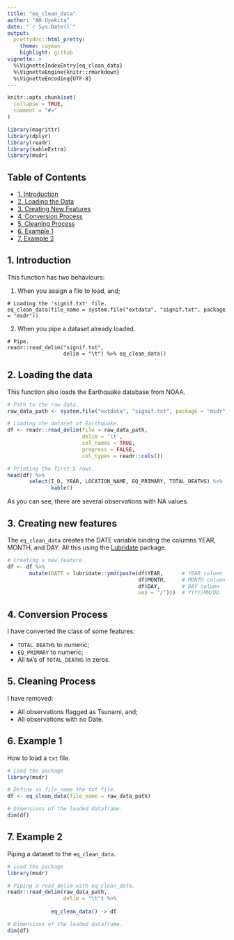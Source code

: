 ```yaml
---
title: "eq_clean_data"
author: "AH Uyekita"
date: "`r Sys.Date()`"
output:
  prettydoc::html_pretty:
    theme: cayman
    highlight: github
vignette: >
  %\VignetteIndexEntry{eq_clean_data}
  %\VignetteEngine{knitr::rmarkdown}
  %\VignetteEncoding{UTF-8}
---
```


```r
knitr::opts_chunk$set(
  collapse = TRUE,
  comment = "#>"
)
```

```r
library(magrittr)
library(dplyr)
library(readr)
library(kableExtra)
library(msdr)
```

## Table of Contents

- [1. Introduction](#intro)  
- [2. Loading the Data](#load_data)
- [3. Creating New Features](#new_features)
- [4. Conversion Process](#conversion)
- [5. Cleaning Process](#cleaning)
- [6. Example 1](#example_1)
- [7. Example 2](#example_2)

## 1. Introduction {#intro}


This function has two behaviours:

1) When you assign a file to load, and;

```
# Loading the 'signif.txt' file.
eq_clean_data(file_name = system.file("extdata", "signif.txt", package = "msdr"))
```

2) When you pipe a dataset already loaded.

```
# Pipe.
readr::read_delim("signif.txt",
                  delim = "\t") %>% eq_clean_data()
```

## 2. Loading the data {#load_data}

This function also loads the Earthquake database from NOAA.

```r
# Path to the raw data.
raw_data_path <- system.file("extdata", "signif.txt", package = "msdr")

# Loading the dataset of Earthquake.
df <- readr::read_delim(file = raw_data_path,      
                        delim = '\t',              
                        col_names = TRUE,          
                        progress = FALSE,           
                        col_types = readr::cols())

# Printing the first 5 rows.
head(df) %>%
       select(I_D, YEAR, LOCATION_NAME, EQ_PRIMARY, TOTAL_DEATHS) %>% 
              kable()
```

As you can see, there are several observations with NA values.


## 3. Creating new features {#new_features}

The `eq_clean_data` creates the DATE variable binding the columns YEAR, MONTH, and DAY. All this using the [Lubridate][lubridate_url] package.

[lubridate_url]: https://lubridate.tidyverse.org

```r
# Creating a new feature.
df <- df %>%
       mutate(DATE = lubridate::ymd(paste(df$YEAR,      # YEAR column
                                          df$MONTH,     # MONTH column
                                          df$DAY,       # DAY column
                                          sep = "/")))  # YYYY/MM/DD
```

## 4. Conversion Process {#conversion}

I have converted  the class of some features:

* `TOTAL_DEATHS` to numeric;
* `EQ_PRIMARY` to numeric;
* All `NA`'s of `TOTAL_DEATHS` in zeros.

## 5. Cleaning Process {#cleaning}

I have removed:

* All observations flagged as Tsunami, and;
* All observations with no Date.

## 6. Example 1 {#example_1}

How to load a `txt` file.

```r

# Load the package
library(msdr)

# Define as file_name the txt file.
df <- eq_clean_data(file_name = raw_data_path)

# Dimensions of the loaded dataframe.
dim(df)
```


## 7. Example 2 {#example_2}

Piping a dataset to the `eq_clean_data`.

```r

# Load the package
library(msdr)

# Piping a read_delim with eq_clean_data.
readr::read_delim(raw_data_path,
                  delim = "\t") %>%
       
              eq_clean_data() -> df

# Dimensions of the loaded dataframe.
dim(df)
```
